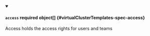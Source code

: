 


<details className="config-field" data-expandable="true" open>
<summary>

#### `access` <span className="config-field-required" data-required="false">required</span> <span className="config-field-type">object[]</span> <span className="config-field-default"></span> <span className="config-field-enum"></span> {#virtualClusterTemplates-spec-access}

Access holds the access rights for users and teams

</summary>

<PartialAccessreference />


</details>
